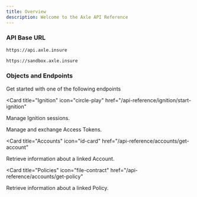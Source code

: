 ```yaml
---
title: Overview
description: Welcome to the Axle API Reference
---
```


### API Base URL

<CodeGroup>

```bash Production
https://api.axle.insure
```

```bash Sandbox
https://sandbox.axle.insure
```

</CodeGroup>

### Objects and Endpoints

Get started with one of the following endpoints

<Card
  title="Ignition"
  icon="circle-play"
  href="/api-reference/ignition/start-ignition"
>
  Manage Ignition sessions.
</Card>

<Card title="Tokens" icon="key" href="/api-reference/tokens/exchange-token">
  Manage and exchange Access Tokens.
</Card>

<Card
  title="Accounts"
  icon="id-card"
  href="/api-reference/accounts/get-account"
>
  Retrieve information about a linked Account.
</Card>

<Card
  title="Policies"
  icon="file-contract"
  href="/api-reference/accounts/get-policy"
>
  Retrieve information about a linked Policy.
</Card>
